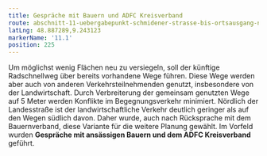 ```yaml
---
title: Gespräche mit Bauern und ADFC Kreisverband
route: abschnitt-11-uebergabepunkt-schmidener-strasse-bis-ortsausgang-neckarrems
latLng: 48.887289,9.243123
markerName: '11.1'
position: 225
---
```

Um möglichst wenig Flächen neu zu versiegeln, soll der künftige Radschnellweg über bereits vorhandene Wege führen. Diese Wege werden aber auch von anderen Verkehrsteilnehmenden genutzt, insbesondere von der Landwirtschaft. Durch Verbreiterung der gemeinsam genutzten Wege auf 5 Meter werden Konflikte im Begegnungsverkehr minimiert. Nördlich der Landesstraße ist der landwirtschaftliche Verkehr deutlich geringer als auf den Wegen südlich davon. Daher wurde, auch nach Rücksprache mit dem Bauernverband, diese Variante für die weitere Planung gewählt. Im Vorfeld wurden **Gespräche mit ansässigen Bauern und dem ADFC Kreisverband** geführt.
